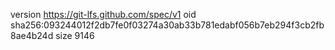 version https://git-lfs.github.com/spec/v1
oid sha256:093244012f2db7fe0f03274a30ab33b781edabf056b7eb294f3cb2fb8ae4b24d
size 9146
